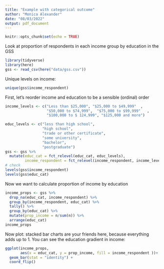 ```yaml
---
title: "Example with categorical outcome"
author: "Monica Alexander"
date: "08/03/2022"
output: pdf_document
---
```


```r
knitr::opts_chunk$set(echo = TRUE)
```

Look at proportion of respondents in each income group by education in the GSS

```r
library(tidyverse)
library(here)
gss <- read_csv(here("data/gss.csv"))
```

Unique levels on income:
```r
unique(gss$income_respondent)
```


First, let's reorder income and education to be a sensible (ordinal) order

```r
income_levels <- c("Less than $25,000", "$25,000 to $49,999"  ,
                   "$50,000 to $74,999",  "$75,000 to $99,999"   ,
                   "$100,000 to $ 124,999", "$125,000 and more")

educ_levels <- c("less than high school",
                 "high school",
                 "trade or other certificate",
                 "some university",
                 "bachelor",
                 "postgraduate")
gss <- gss %>% 
  mutate(educ_cat = fct_relevel(educ_cat, educ_levels),
         income_respondent = fct_relevel(income_respondent, income_levels))
# check
levels(gss$income_respondent)
levels(gss$educ_cat)
```

Now we want to calculate proportion of income by education

```r
income_props <- gss %>% 
  drop_na(educ_cat, income_respondent) %>% 
  group_by(income_respondent, educ_cat) %>% 
  tally() %>% 
  group_by(educ_cat) %>% 
  mutate(prop_income = n/sum(n)) %>% 
  arrange(educ_cat)
income_props
```

Now plot: stacked bar charts are your friends here, because everything adds up to 1. You can see the education gradient in income:

```r
ggplot(income_props, 
       aes(x = educ_cat, y = prop_income, fill = income_respondent ))+
  geom_bar(stat = "identity") + 
  coord_flip()
```


